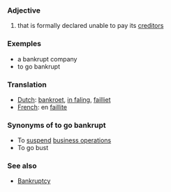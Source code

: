 === Adjective ===

#that is formally declared unable to pay its [[creditor]]s

===Exemples===
*a bankrupt company
*to go bankrupt

===Translation===
*[[Dutch]]: [[bankroet]], [[in faling]], [[failliet]]
*[[French]]: en [[faillite]]

===Synonyms of to go bankrupt===

*To [[suspend]] [[business operations]]
*To go bust 


===See also===
*[[Bankruptcy]]
